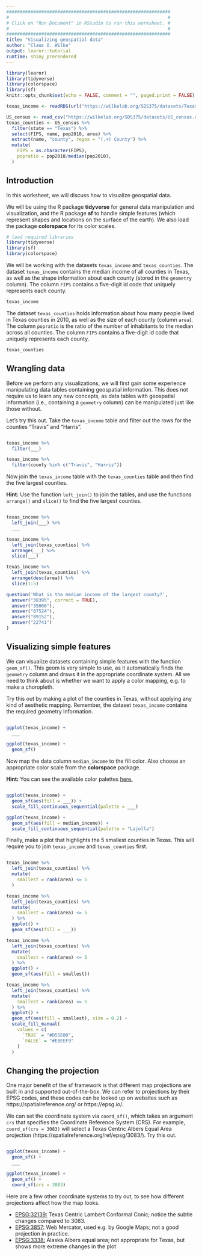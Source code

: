 ```yaml
---
#############################################################
#                                                           #
# Click on "Run Document" in RStudio to run this worksheet. #
#                                                           #
#############################################################
title: "Visualizing geospatial data"
author: "Claus O. Wilke"
output: learnr::tutorial
runtime: shiny_prerendered
---
```


```r
library(learnr)
library(tidyverse)
library(colorspace)
library(sf)
knitr::opts_chunk$set(echo = FALSE, comment = "", paged.print = FALSE)

texas_income <- readRDS(url("https://wilkelab.org/SDS375/datasets/Texas_income.rds"))

US_census <- read_csv("https://wilkelab.org/SDS375/datasets/US_census.csv")
texas_counties <- US_census %>% 
  filter(state == "Texas") %>%
  select(FIPS, name, pop2010, area) %>%
  extract(name, "county", regex = "(.+) County") %>%
  mutate(
    FIPS = as.character(FIPS),
    popratio = pop2010/median(pop2010),
  )
```

## Introduction

In this worksheet, we will discuss how to visualize geospatial data.

We will be using the R package **tidyverse** for general data manipulation and visualization, and the R package **sf** to handle simple features (which represent shapes and locations on the surface of the earth). We also load the package **colorspace** for its color scales.

```r
# load required libraries
library(tidyverse)
library(sf)
library(colorspace)
```


We will be working with the datasets `texas_income` and `texas_counties`. The dataset `texas_income` contains the median income of all counties in Texas, as well as the shape information about each county (stored in the `geometry` column). The column `FIPS` contains a five-digit id code that uniquely represents each county.

```r
texas_income
```

The dataset `texas_counties` holds information about how many people lived in Texas counties in 2010, as well as the size of each county (column `area`). The column `popratio` is the ratio of the number of inhabitants to the median across all counties. The column `FIPS` contains a five-digit id code that uniquely represents each county.

```r
texas_counties
```

## Wrangling data

Before we perform any visualizations, we will first gain some experience manipulating data tables containing geospatial information. This does not require us to learn any new concepts, as data tables with geospatial information (i.e., containing a `geometry` column) can be manipulated just like those without.

Let's try this out. Take the `texas_income` table and filter out the rows for the counties "Travis" and "Harris".

```r

```

```r
texas_income %>%
  filter(___)
```

```r
texas_income %>%
  filter(county %in% c("Travis", "Harris"))
```

Now join the `texas_income` table with the `texas_counties` table and then find the five largest counties.

**Hint:** Use the function `left_join()` to join the tables, and use the functions `arrange()` and `slice()` to find the five largest counties.

```r

```

```r
texas_income %>%
  left_join(___) %>%
  ___
```

```r
texas_income %>%
  left_join(texas_counties) %>%
  arrange(___) %>%
  slice(___)
```

```r
texas_income %>%
  left_join(texas_counties) %>%
  arrange(desc(area)) %>%
  slice(1:5)
```

```r
question('What is the median income of the largest county?',
  answer("38395", correct = TRUE),
  answer("35000"),
  answer("87524"),
  answer("89152"),
  answer("22741")
)
```
 
## Visualizing simple features

We can visualize datasets containing simple features with the function `geom_sf()`. This geom is very simple to use, as it automatically finds the `geometry` column and draws it in the appropriate coordinate system. All we need to think about is whether we want to apply a color mapping, e.g. to make a choropleth.

Try this out by making a plot of the counties in Texas, without applying any kind of aesthetic mapping. Remember, the dataset `texas_income` contains the required geometry information.

```r

```

```r
ggplot(texas_income) +
  ___
```

```r
ggplot(texas_income) +
  geom_sf()
```

Now map the data column `median_income` to the fill color. Also choose an appropriate color scale from the **colorspace** package. 

**Hint:** You can see the available color palettes [here.](https://colorspace.r-forge.r-project.org/articles/ggplot2_color_scales.html#available-palettes-1)

```r

```

```r
ggplot(texas_income) +
  geom_sf(aes(fill = ___)) +
  scale_fill_continuous_sequential(palette = ___)
```

```r
ggplot(texas_income) +
  geom_sf(aes(fill = median_income)) +
  scale_fill_continuous_sequential(palette = "Lajolla")
```

Finally, make a plot that highlights the 5 smallest counties in Texas. This will require you to join `texas_income` and `texas_counties` first.

```r

```

```r
texas_income %>%
  left_join(texas_counties) %>%
  mutate(
    smallest = rank(area) <= 5
  )
```

```r
texas_income %>%
  left_join(texas_counties) %>%
  mutate(
    smallest = rank(area) <= 5
  ) %>%
  ggplot() +
  geom_sf(aes(fill = ___))
```

```r
texas_income %>%
  left_join(texas_counties) %>%
  mutate(
    smallest = rank(area) <= 5
  ) %>%
  ggplot() +
  geom_sf(aes(fill = smallest))
```

```r
texas_income %>%
  left_join(texas_counties) %>%
  mutate(
    smallest = rank(area) <= 5
  ) %>%
  ggplot() +
  geom_sf(aes(fill = smallest), size = 0.2) +
  scale_fill_manual(
    values = c(
      `TRUE` = "#D55E00",
      `FALSE` = "#E8EEF9"
    )
  )
```

## Changing the projection

One major benefit of the sf framework is that different map projections are built in and supported out-of-the-box. We can refer to projections by their EPSG codes, and these codes can be looked up on websites such as https://spatialreference.org/ or https://epsg.io/.

We can set the coordinate system via `coord_sf()`, which takes an argument `crs` that specifies the Coordinate Reference System (CRS). For example, `coord_sf(crs = 3083)` will select a Texas Centric Albers Equal Area projection (https://spatialreference.org/ref/epsg/3083/). Try this out.

```r

```

```r
ggplot(texas_income) +
  geom_sf() +
  ___
```

```r
ggplot(texas_income) +
  geom_sf() +
  coord_sf(crs = 3083)
```

Here are a few other coordinate systems to try out, to see how different projections affect how the map looks.

- [EPSG:32139:](https://spatialreference.org/ref/epsg/32139/) Texas Centric Lambert Conformal Conic; notice the subtle changes compared to 3083.
- [EPSG:3857:](https://spatialreference.org/ref/sr-org/7483/) Web Mercator, used e.g. by Google Maps; not a good projection in practice.
- [EPSG:3338:](https://spatialreference.org/ref/epsg/3338/) Alaska Albers equal area; not appropriate for Texas, but shows more extreme changes in the plot


